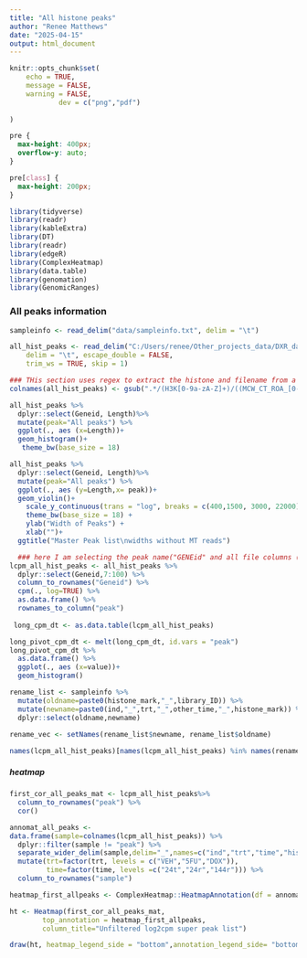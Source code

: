 ```yaml
---
title: "All histone peaks"
author: "Renee Matthews"
date: "2025-04-15"
output: html_document
---
```


```r
knitr::opts_chunk$set(
	echo = TRUE,
	message = FALSE,
	warning = FALSE,
			dev = c("png","pdf")
	
)
```

```css
pre {
  max-height: 400px;
  overflow-y: auto;
}

pre[class] {
  max-height: 200px;
}
```

```r
library(tidyverse)
library(readr)
library(kableExtra)
library(DT)
library(readr)
library(edgeR)
library(ComplexHeatmap)
library(data.table)
library(genomation)
library(GenomicRanges)
```
### All peaks information

```r
sampleinfo <- read_delim("data/sampleinfo.txt", delim = "\t")

all_hist_peaks <- read_delim("C:/Users/renee/Other_projects_data/DXR_data/prelim-data/all_histone_peak_files/all_hist_counts.txt", 
    delim = "\t", escape_double = FALSE, 
    trim_ws = TRUE, skip = 1)

### THis section uses regex to extract the histone and filename from a column title that looks like (../H3K27ac/MCW_CT_ROA_100_noM_final.bam) and returns (H3K27ac_MCW_CT_ROA_100)
colnames(all_hist_peaks) <- gsub(".*/(H3K[0-9a-zA-Z]+)/((MCW_CT_ROA_[0-9]+)).*","\\1_\\2",colnames(all_hist_peaks))
```


```r

all_hist_peaks %>% 
  dplyr::select(Geneid, Length)%>% 
  mutate(peak="All peaks") %>% 
  ggplot(., aes (x=Length))+
  geom_histogram()+
   theme_bw(base_size = 18) 

all_hist_peaks %>% 
  dplyr::select(Geneid, Length)%>% 
  mutate(peak="All peaks") %>% 
  ggplot(., aes (y=Length,x= peak))+
  geom_violin()+
    scale_y_continuous(trans = "log", breaks = c(400,1500, 3000, 22000)) +
    theme_bw(base_size = 18) +
    ylab("Width of Peaks") +
    xlab("")+
  ggtitle("Master Peak list\nwidths without MT reads")


```

```r
  ### here I am selecting the peak name("GENEid" and all file columns (7 to 100) to compute cpm and pivot longer to do histograms of all counts (this part takes awhile, million of rows)
lcpm_all_hist_peaks <- all_hist_peaks %>% 
  dplyr::select(Geneid,7:100) %>% 
  column_to_rownames("Geneid") %>% 
  cpm(., log=TRUE) %>% 
  as.data.frame() %>% 
  rownames_to_column("peak")  
  
 long_cpm_dt <- as.data.table(lcpm_all_hist_peaks)

long_pivot_cpm_dt <- melt(long_cpm_dt, id.vars = "peak")
long_pivot_cpm_dt %>% 
  as.data.frame() %>% 
  ggplot(., aes (x=value))+
  geom_histogram()


```

```r
rename_list <- sampleinfo %>% 
  mutate(oldname=paste0(histone_mark,"_",library_ID)) %>% 
  mutate(newname=paste0(ind,"_",trt,"_",other_time,"_",histone_mark)) %>% 
  dplyr::select(oldname,newname)
  
rename_vec <- setNames(rename_list$newname, rename_list$oldname)

names(lcpm_all_hist_peaks)[names(lcpm_all_hist_peaks) %in% names(rename_vec)] <- rename_vec[names(lcpm_all_hist_peaks)[names(lcpm_all_hist_peaks) %in% names(rename_vec)]]
```
##### heatmap
```r
first_cor_all_peaks_mat <- lcpm_all_hist_peaks%>% 
  column_to_rownames("peak") %>% 
  cor()

annomat_all_peaks <-
data.frame(sample=colnames(lcpm_all_hist_peaks)) %>%
  dplyr::filter(sample != "peak") %>% 
  separate_wider_delim(sample,delim="_",names=c("ind","trt","time","histone"),cols_remove = FALSE) %>% 
  mutate(trt=factor(trt, levels = c("VEH","5FU","DOX")),
         time=factor(time, levels =c("24t","24r","144r"))) %>% 
  column_to_rownames("sample")

heatmap_first_allpeaks <- ComplexHeatmap::HeatmapAnnotation(df = annomat_all_peaks)

ht <- Heatmap(first_cor_all_peaks_mat, 
        top_annotation = heatmap_first_allpeaks,
        column_title="Unfiltered log2cpm super peak list")

draw(ht, heatmap_legend_side = "bottom",annotation_legend_side= "bottom")
```


